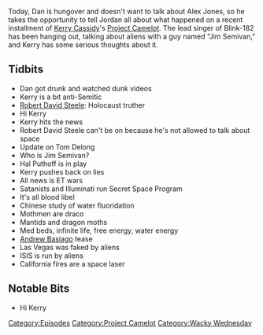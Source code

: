 {{DEFAULTSORT:
    #_EPISODE_0095:Project Camelot Break
}}{{Episode
    | title           = Project Camelot Break
    | caption         = Listen to this episode on [https://knowledgefight.libsyn.com/knowledge-fight-project-camelot-break Libsyn] [https://open.spotify.com/episode/0Akwv2AJhMQgKp3XqlVQQv Spotify], Read the [[Transcript/95: Project Camelot Break|Unofficial Transcript]]
    | episodeNumber   = 95
    | length          = 01:26:17
    | airDate         = October 23, 2017
    | episodeType     = [[:Category:Project Camelot|Project Camelot]], [[:Category:Wacky Wednesday|Wacky Wednesday]]
    | appearance      = [[Kerry Cassidy]], [[Robert David Steele]], [[Tom Delong]], [[Jim Semivan]], [[Hal Puthoff]], [[Andrew Basiago]]
    | previousEpisode = [[94: October 19, 2017]]
    | nextEpisode     = [[96: October 22-23, 2017]]
}}

{{Stub}}

Today, Dan is hungover and doesn't want to talk about Alex Jones, so he takes the opportunity to tell Jordan all about what happened on a recent installment of [[Kerry Cassidy]]'s [[Project Camelot]]. The lead singer of Blink-182 has been hanging out, talking about aliens with a guy named "Jim Semivan," and Kerry has some serious thoughts about it.

==Tidbits==

*Dan got drunk and watched dunk videos
*Kerry is a bit anti-Semitic
*[[Robert David Steele]]: Holocaust truther
*Hi Kerry
*Kerry hits the news
*Robert David Steele can't be on because he's not allowed to talk about space
*Update on Tom Delong
*Who is Jim Semivan?
*Hal Puthoff is in play
*Kerry pushes back on lies
*All news is ET wars
*Satanists and Illuminati run Secret Space Program
*It's all blood libel
*Chinese study of water fluoridation
*Mothmen are draco
*Mantids and dragon moths
*Med beds, infinite life, free energy, water energy
*[[Andrew Basiago]] tease
*Las Vegas was faked by aliens
*ISIS is run by aliens
*California fires are a space laser

==Notable Bits==

*Hi Kerry

[[Category:Episodes]]
[[Category:Project Camelot]]
[[Category:Wacky Wednesday]]
